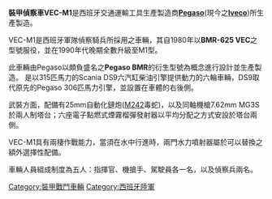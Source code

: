 '''裝甲偵察車VEC-M1'''是西班牙交通運輸工具生產製造商'''[[毕加索公司|Pegaso]]'''(現今之'''[[歐霸_(汽車公司)|Iveco]]''')所生產製造。

VEC-M1是西班牙軍隊偵察騎兵所採用之車輛，其自1980年以'''BMR-625 VEC'''之型號服役，並在1990年代晚期全數升級至M1型。

此車輛由Pegaso以頗負盛名之'''Pegaso BMR'''的衍生型號為概念進行設計並生產製造。
是以315匹馬力的Scania DS9六汽缸柴油引擎提供動力的六輪車輛，DS9取代原先的Pegaso 306匹馬力引擎，並設置在車體的右後側。

武裝方面，配備有25mm自動化鏈炮([[M242|M242]]毒蛇)，以及同軸機槍7.62mm MG3S於兩人制塔台；六座電子點燃式煙霧榴彈發射器以平均分配之方式安設於塔台兩側。

VEC-M1具有兩棲作戰能力，當須在水中行進時，兩門水力噴射器屬於可以替換之額外選擇性配備。


車輛人員組成制度為五人：指揮官、機搶手、駕駛員各一名，以及偵察兵兩名。


[[Category:裝甲戰鬥車輛|Category:裝甲戰鬥車輛]]
[[Category:西班牙陸軍|Category:西班牙陸軍]]